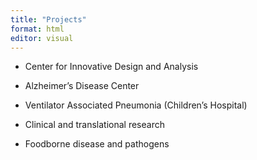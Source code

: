 ```yaml
---
title: "Projects"
format: html
editor: visual
---
```


-   Center for Innovative Design and Analysis

-   Alzheimer's Disease Center

-   Ventilator Associated Pneumonia (Children's Hospital)

-   Clinical and translational research

-   Foodborne disease and pathogens